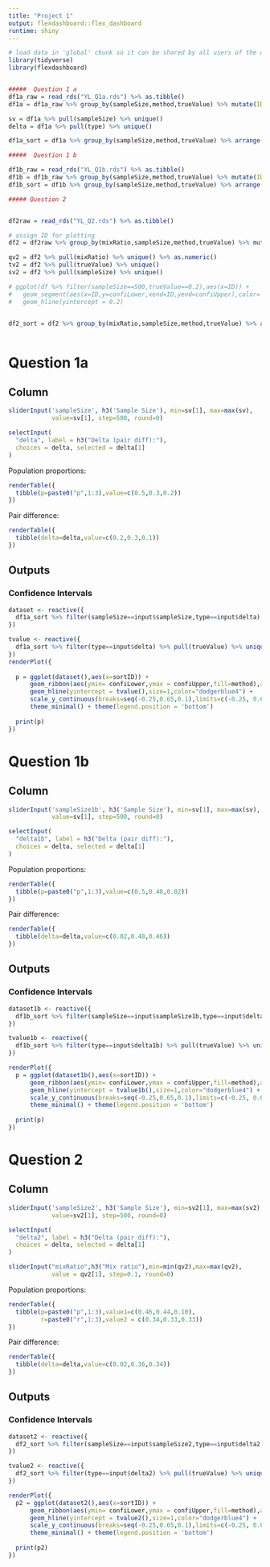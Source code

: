 ```yaml
---
title: "Project 1"
output: flexdashboard::flex_dashboard
runtime: shiny
---
```


```r
# load data in 'global' chunk so it can be shared by all users of the dashboard
library(tidyverse)
library(flexdashboard)


#####  Question 1 a
df1a_raw = read_rds("YL_Q1a.rds") %>% as.tibble()
df1a = df1a_raw %>% group_by(sampleSize,method,trueValue) %>% mutate(ID = 1:n()) %>% ungroup() %>% mutate(method=as.factor(method))

sv = df1a %>% pull(sampleSize) %>% unique()
delta = df1a %>% pull(type) %>% unique()

df1a_sort = df1a %>% group_by(sampleSize,method,trueValue) %>% arrange(desc(confiUpper)) %>% mutate(sortID = 1:n()) %>% ungroup()

#####  Question 1 b

df1b_raw = read_rds("YL_Q1b.rds") %>% as.tibble()
df1b = df1b_raw %>% group_by(sampleSize,method,trueValue) %>% mutate(ID = 1:n()) %>% ungroup() %>% mutate(method=as.factor(method))
df1b_sort = df1b %>% group_by(sampleSize,method,trueValue) %>% arrange(desc(confiUpper)) %>% mutate(sortID = 1:n()) %>% ungroup()

##### Question 2


df2raw = read_rds("YL_Q2.rds") %>% as.tibble()

# assign ID for plotting
df2 = df2raw %>% group_by(mixRatio,sampleSize,method,trueValue) %>% mutate(ID = 1:n()) %>% ungroup() %>% mutate(method=as.factor(method))

qv2 = df2 %>% pull(mixRatio) %>% unique() %>% as.numeric()
tv2 = df2 %>% pull(trueValue) %>% unique()
sv2 = df2 %>% pull(sampleSize) %>% unique()

# ggplot(df %>% filter(sampleSize==500,trueValue==0.2),aes(x=ID)) + 
#   geom_segment(aes(x=ID,y=confiLower,xend=ID,yend=confiUpper),color='orange1') +
#   geom_hline(yintercept = 0.2)


df2_sort = df2 %>% group_by(mixRatio,sampleSize,method,trueValue) %>% arrange(desc(confiUpper)) %>% mutate(sortID = 1:n()) %>% ungroup()



```

# Question 1a

Column {.sidebar}
--------------------------------------------------


```r
sliderInput('sampleSize', h3('Sample Size'), min=sv[1], max=max(sv),
            value=sv[1], step=500, round=0)

selectInput(
  "delta", label = h3("Delta (pair diff):"),
  choices = delta, selected = delta[1]
)
```

Population proportions: 

```r
renderTable({
  tibble(p=paste0("p",1:3),value=c(0.5,0.3,0.2))
})

```

Pair difference:

```r
renderTable({
  tibble(delta=delta,value=c(0.2,0.3,0.1))
})

```


Outputs
-----------------------------------------------------------------------

### Confidence Intervals

```r
dataset <- reactive({
  df1a_sort %>% filter(sampleSize==input$sampleSize,type==input$delta)
})

tvalue <- reactive({
  df1a_sort %>% filter(type==input$delta) %>% pull(trueValue) %>% unique()
})
renderPlot({
  
  p = ggplot(dataset(),aes(x=sortID)) +
      geom_ribbon(aes(ymin= confiLower,ymax = confiUpper,fill=method),alpha=0.5)+
      geom_hline(yintercept = tvalue(),size=1,color="dodgerblue4") + 
      scale_y_continuous(breaks=seq(-0.25,0.65,0.1),limits=c(-0.25, 0.65)) + 
      theme_minimal() + theme(legend.position = 'bottom')
  
  print(p)
})
```


# Question 1b


Column {.sidebar}
--------------------------------------------------


```r
sliderInput('sampleSize1b', h3('Sample Size'), min=sv[1], max=max(sv),
            value=sv[1], step=500, round=0)

selectInput(
  "delta1b", label = h3("Delta (pair diff):"),
  choices = delta, selected = delta[1]
)
```

Population proportions: 

```r
renderTable({
  tibble(p=paste0("p",1:3),value=c(0.5,0.48,0.02))
})

```

Pair difference:

```r
renderTable({
  tibble(delta=delta,value=c(0.02,0.48,0.46))
})

```


Outputs
-----------------------------------------------------------------------

### Confidence Intervals

```r
dataset1b <- reactive({
  df1b_sort %>% filter(sampleSize==input$sampleSize1b,type==input$delta1b)
})

tvalue1b <- reactive({
  df1b_sort %>% filter(type==input$delta1b) %>% pull(trueValue) %>% unique()
})

renderPlot({
  p = ggplot(dataset1b(),aes(x=sortID)) +
      geom_ribbon(aes(ymin= confiLower,ymax = confiUpper,fill=method),alpha=0.5)+
      geom_hline(yintercept = tvalue1b(),size=1,color="dodgerblue4") +
      scale_y_continuous(breaks=seq(-0.25,0.65,0.1),limits=c(-0.25, 0.65)) +
      theme_minimal() + theme(legend.position = 'bottom')
  
  print(p)
})
```


# Question 2


Column {.sidebar}
--------------------------------------------------


```r
sliderInput('sampleSize2', h3('Sample Size'), min=sv2[1], max=max(sv2),
            value=sv2[1], step=500, round=0)

selectInput(
  "delta2", label = h3("Delta (pair diff):"),
  choices = delta, selected = delta[1]
)

sliderInput("mixRatio",h3("Mix ratio"),min=min(qv2),max=max(qv2),
            value = qv2[1], step=0.1, round=0)

```

Population proportions: 

```r
renderTable({
  tibble(p=paste0("p",1:3),value1=c(0.46,0.44,0.10),
         r=paste0("r",1:3),value2 = c(0.34,0.33,0.33))
})

```

Pair difference:

```r
renderTable({
  tibble(delta=delta,value=c(0.02,0.36,0.34))
})

```


Outputs
-----------------------------------------------------------------------

### Confidence Intervals

```r
dataset2 <- reactive({
  df2_sort %>% filter(sampleSize==input$sampleSize2,type==input$delta2,mixRatio==input$mixRatio)
})

tvalue2 <- reactive({
  df2_sort %>% filter(type==input$delta2) %>% pull(trueValue) %>% unique()
})

renderPlot({
  p2 = ggplot(dataset2(),aes(x=sortID)) +
      geom_ribbon(aes(ymin= confiLower,ymax = confiUpper,fill=method),alpha=0.5)+
      geom_hline(yintercept = tvalue2(),size=1,color="dodgerblue4") +
      scale_y_continuous(breaks=seq(-0.25,0.65,0.1),limits=c(-0.25, 0.65)) +
      theme_minimal() + theme(legend.position = 'bottom')
  
  print(p2)
})
```


